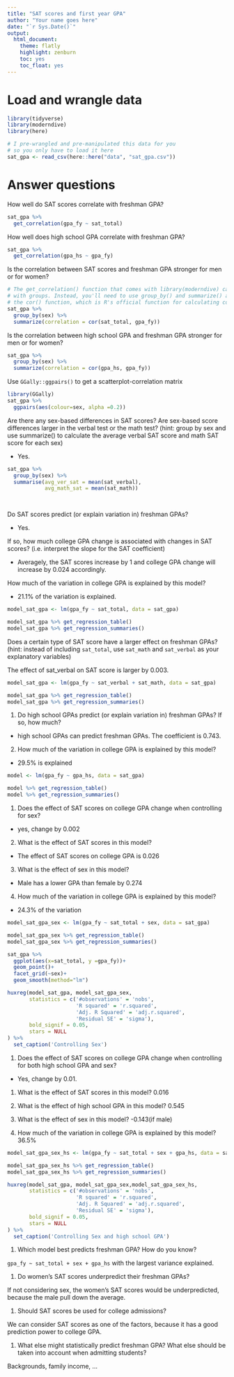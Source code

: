 ```yaml
---
title: "SAT scores and first year GPA"
author: "Your name goes here"
date: "`r Sys.Date()`"
output:
  html_document:
    theme: flatly
    highlight: zenburn
    toc: yes
    toc_float: yes
---
```



# Load and wrangle data

```r
library(tidyverse)
library(moderndive)
library(here)

# I pre-wrangled and pre-manipulated this data for you
# so you only have to load it here
sat_gpa <- read_csv(here::here("data", "sat_gpa.csv"))
```


# Answer questions

How well do SAT scores correlate with freshman GPA?

```r
sat_gpa %>% 
  get_correlation(gpa_fy ~ sat_total)
```

How well does high school GPA correlate with freshman GPA?

```r
sat_gpa %>% 
  get_correlation(gpa_hs ~ gpa_fy)
```

Is the correlation between SAT scores and freshman GPA stronger for men or for women?

```r
# The get_correlation() function that comes with library(moderndive) can't work
# with groups. Instead, you'll need to use group_by() and summarize() and use
# the cor() function, which is R's official function for calculating correlation
sat_gpa %>% 
  group_by(sex) %>% 
  summarize(correlation = cor(sat_total, gpa_fy))
```

Is the correlation between high school GPA and freshman GPA stronger for men or for women?

```r
sat_gpa %>% 
  group_by(sex) %>% 
  summarize(correlation = cor(gpa_hs, gpa_fy))
```


Use `GGally::ggpairs()` to get a scatterplot-correlation matrix

```r
library(GGally)
sat_gpa %>%
  ggpairs(aes(colour=sex, alpha =0.2))
```


Are there any sex-based differences in SAT scores? Are sex-based score differences larger in the verbal test or the math test? (hint: group by sex and use summarize() to calculate the average verbal SAT score and math SAT score for each sex)

- Yes.

```r
sat_gpa %>% 
  group_by(sex) %>% 
  summarise(avg_ver_sat = mean(sat_verbal),
            avg_math_sat = mean(sat_math))

  
```

Do SAT scores predict (or explain variation in) freshman GPAs? 

- Yes.

If so, how much college GPA change is associated with changes in SAT scores? (i.e. interpret the slope for the SAT coefficient) 

- Averagely, the SAT scores increase by 1 and college GPA change will increase by 0.024 accordingly.

How much of the variation in college GPA is explained by this model?  

- 21.1% of the variation is explained.

```r
model_sat_gpa <- lm(gpa_fy ~ sat_total, data = sat_gpa)

model_sat_gpa %>% get_regression_table()
model_sat_gpa %>% get_regression_summaries()
```

Does a certain type of SAT score have a larger effect on freshman GPAs? (hint: instead of including `sat_total`, use `sat_math` and `sat_verbal` as your explanatory variables)

The effect of sat_verbal on SAT score is larger by 0.003.

```r
model_sat_gpa <- lm(gpa_fy ~ sat_verbal + sat_math, data = sat_gpa)

model_sat_gpa %>% get_regression_table()
model_sat_gpa %>% get_regression_summaries()
```

1. Do high school GPAs predict (or explain variation in) freshman GPAs? If so, how much? 

- high school GPAs can predict freshman GPAs. The coefficient is 0.743.

2. How much of the variation in college GPA is explained by this model?

- 29.5% is explained

```r
model <- lm(gpa_fy ~ gpa_hs, data = sat_gpa)

model %>% get_regression_table()
model %>% get_regression_summaries()
```

1. Does the effect of SAT scores on college GPA change when controlling for sex? 

- yes, change by 0.002

2. What is the effect of SAT scores in this model? 

- The effect of SAT scores on college GPA is 0.026

3. What is the effect of sex in this model? 

- Male has a lower GPA than female by 0.274

4. How much of the variation in college GPA is explained by this model?

- 24.3% of the variation

```r
model_sat_gpa_sex <- lm(gpa_fy ~ sat_total + sex, data = sat_gpa)

model_sat_gpa_sex %>% get_regression_table()
model_sat_gpa_sex %>% get_regression_summaries()

sat_gpa %>% 
  ggplot(aes(x=sat_total, y =gpa_fy))+
  geom_point()+
  facet_grid(~sex)+
  geom_smooth(method="lm")

huxreg(model_sat_gpa, model_sat_gpa_sex,
       statistics = c('#observations' = 'nobs', 
                      'R squared' = 'r.squared', 
                      'Adj. R Squared' = 'adj.r.squared', 
                      'Residual SE' = 'sigma'), 
       bold_signif = 0.05, 
       stars = NULL
) %>% 
  set_caption('Controlling Sex')
```

1. Does the effect of SAT scores on college GPA change when controlling for both high school GPA and sex? 

- Yes, change by 0.01.

1. What is the effect of SAT scores in this model? 0.016

1. What is the effect of high school GPA in this model? 0.545

1. What is the effect of sex in this model? -0.143(if male)

1. How much of the variation in college GPA is explained by this model? 36.5%

```r
model_sat_gpa_sex_hs <- lm(gpa_fy ~ sat_total + sex + gpa_hs, data = sat_gpa)

model_sat_gpa_sex_hs %>% get_regression_table()
model_sat_gpa_sex_hs %>% get_regression_summaries()

huxreg(model_sat_gpa, model_sat_gpa_sex,model_sat_gpa_sex_hs,
       statistics = c('#observations' = 'nobs', 
                      'R squared' = 'r.squared', 
                      'Adj. R Squared' = 'adj.r.squared', 
                      'Residual SE' = 'sigma'), 
       bold_signif = 0.05, 
       stars = NULL
) %>% 
  set_caption('Controlling Sex and high school GPA')
```

1. Which model best predicts freshman GPA? How do you know?

`gpa_fy ~ sat_total + sex + gpa_hs` with the largest variance explained.

1. Do women's SAT scores underpredict their freshman GPAs?

If not considering sex, the women's SAT scores would be underpredicted, because the male pull down the average.

1. Should SAT scores be used for college admissions?

We can consider SAT scores as one of the factors, because it has a good prediction power to college GPA. 

1. What else might statistically predict freshman GPA? What else should be taken into account when admitting students?

Backgrounds, family income, ...
